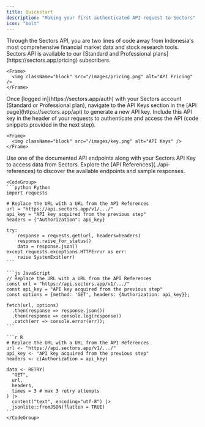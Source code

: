 ```yaml
---
title: Quickstart
description: "Making your first authenticated API request to Sectors"
icon: "bolt"
---
```


<Steps>
  <Step title="⏫ Upgrade to Sectors Standard or Professional">
    Through the Sectors API, you are two lines of code away from Indonesia's most comprehensive financial market data and stock research tools. 
    Sectors API is available to our [Standard and Professional plans](https://sectors.app/pricing) subscribers.

    <Frame>
      <img className="block" src="/images/pricing.png" alt="API Pricing" />
    </Frame>

  </Step>
  <Step title="🗝️ Obtain Sectors API Key">
    Once [logged in](https://sectors.app/auth) with your Sectors account (Standard or Professional plan), navigate to the API Keys section in the [API page](https://sectors.app/api) to generate a new API key. 
    Include this API key in the header of your requests to authenticate and access the API (code snippets provided in the next step).

    <Frame>
      <img className="block" src="/images/key.png" alt="API Keys" />
    </Frame>

  </Step>
  <Step title="📊 Retrieve Data from the API">
    Use one of the documented API endpoints along with your Sectors API Key to access data from Sectors. 
    Explore the [API References](../api-references) to discover the available endpoints and sample responses.

    <CodeGroup>
    ```python Python
    import requests

    # Replace the URL with a URL from the API References
    url = "https://api.sectors.app/v1/.../"
    api_key = "API key acquired from the previous step"
    headers = {"Authorization": api_key}

    try:
        response = requests.get(url, headers=headers)
        response.raise_for_status()
        data = response.json()
    except requests.exceptions.HTTPError as err:
        raise SystemExit(err)
    ```

    ```js JavaScript
    // Replace the URL with a URL from the API References
    const url = "https://api.sectors.app/v1/.../"
    const api_key = "API key acquired from the previous step"
    const options = {method: 'GET', headers: {Authorization: api_key}};

    fetch(url, options)
      .then(response => response.json())
      .then(response => console.log(response))
      .catch(err => console.error(err));
    ```

    ```r R
    # Replace the URL with a URL from the API References
    url <- "https://api.sectors.app/v1/.../"
    api_key <- "API key acquired from the previous step"
    headers <- c(Authorization = api_key)

    data <- RETRY(
      "GET",
      url,
      headers,
      times = 3 # max 3 retry attempts
    ) |>
      content("text", encoding="utf-8") |>
      jsonlite::fromJSON(flatten = TRUE)
    ```
    </CodeGroup>

  </Step>
</Steps>
